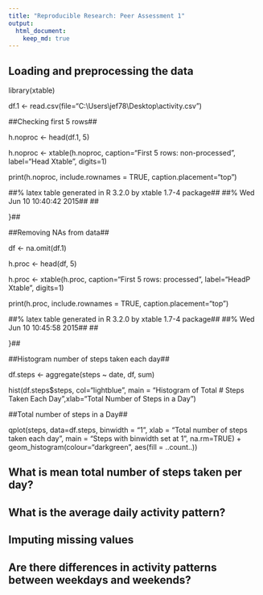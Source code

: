 ```yaml
---
title: "Reproducible Research: Peer Assessment 1"
output: 
  html_document:
    keep_md: true
---
```



## Loading and preprocessing the data
library(xtable)

df.1 <- read.csv(file="C:\\Users\\jef78\\Desktop\\activity.csv")



##Checking first 5 rows##

h.noproc <- head(df.1, 5)

h.noproc <- xtable(h.noproc, caption="First 5 rows: non-processed", label="Head Xtable", digits=1)

print(h.noproc, include.rownames = TRUE, caption.placement="top")

##% latex table generated in R 3.2.0 by xtable 1.7-4 package##
##% Wed Jun 10 10:40:42 2015##
##\begin{table}[ht]##
##\centering##
##\caption{First 5 rows: non-processed} ##
##\label{Head Xtable}##
##\begin{tabular}{rrlr}##
##  \hline##
## & steps & date & interval \\ ##
##  \hline##
##1 &  & 2012-10-01 &  0 \\ ##
##  2 &  & 2012-10-01 &  5 \\ ##
##  3 &  & 2012-10-01 & 10 \\ ##
##  4 &  & 2012-10-01 & 15 \\ ##
##  5 &  & 2012-10-01 & 20 \\ ##
##   \hline##
##\end{tabular}##
##\end{table}##


##Removing NAs from data##

df <- na.omit(df.1)

h.proc <- head(df, 5)

h.proc <- xtable(h.proc, caption="First 5 rows: processed", label="HeadP Xtable", digits=1)

print(h.proc, include.rownames = TRUE, caption.placement="top")

##% latex table generated in R 3.2.0 by xtable 1.7-4 package##
##% Wed Jun 10 10:45:58 2015##
##\begin{table}[ht]##
##\centering##
##\caption{First 5 rows: processed} ##
##\label{HeadP Xtable}##
##\begin{tabular}{rrlr}##
##  \hline##
## & steps & date & interval \\ ##
##  \hline##
##289 &  0 & 2012-10-02 &  0 \\ ##
##  290 &  0 & 2012-10-02 &  5 \\ ##
##  291 &  0 & 2012-10-02 & 10 \\ ##
##  292 &  0 & 2012-10-02 & 15 \\ ##
##  293 &  0 & 2012-10-02 & 20 \\ ##
##   \hline##
##\end{tabular}##
##\end{table}##


##Histogram number of steps taken each day##

df.steps <- aggregate(steps ~ date, df, sum)

hist(df.steps$steps, col="lightblue", main = "Histogram of Total # Steps Taken Each Day",xlab="Total Number of Steps in a Day")


##Total number of steps in a Day##

qplot(steps, data=df.steps, binwidth = "1", xlab = "Total number of steps taken each day", 
      main = "Steps with binwidth set at 1", na.rm=TRUE) + 
      geom_histogram(colour="darkgreen", aes(fill = ..count..))


## What is mean total number of steps taken per day?



## What is the average daily activity pattern?



## Imputing missing values



## Are there differences in activity patterns between weekdays and weekends?
